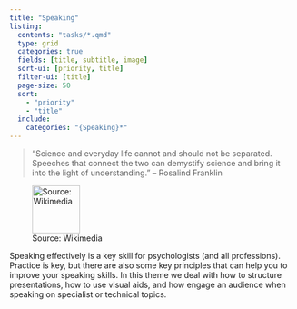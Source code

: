 ```yaml
---
title: "Speaking"
listing:
  contents: "tasks/*.qmd"
  type: grid
  categories: true
  fields: [title, subtitle, image]
  sort-ui: [priority, title]
  filter-ui: [title]
  page-size: 50
  sort: 
    - "priority"
    - "title"
  include:
    categories: "{Speaking}*"
---
```


> "Science and everyday life cannot and should not be separated. Speeches that connect the two can demystify science and bring it into the light of understanding." -- Rosalind Franklin

![Source: Wikimedia](images/Rosalind_Franklin.jpg){width="6em"}

<!-- Maybe find a better quote? -->

<!-- https://commons.wikimedia.org/wiki/File:Rosalind_Franklin.jpg -->

Speaking effectively is a key skill for psychologists (and all professions). Practice is key, but there are also some key principles that can help you to improve your speaking skills. In this theme we deal with how to structure presentations, how to use visual aids, and how engage an audience when speaking on specialist or technical topics.
